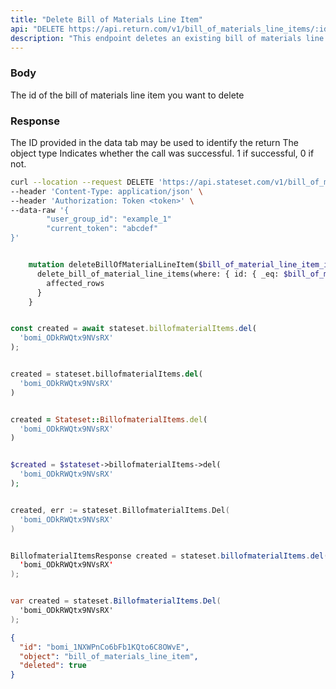 ```yaml
---
title: "Delete Bill of Materials Line Item"
api: "DELETE https://api.return.com/v1/bill_of_materials_line_items/:id"
description: "This endpoint deletes an existing bill of materials line item."
---
```


### Body

<ParamField body="id" type="string">
  The id of the bill of materials line item you want to delete
</ParamField>

### Response

<ResponseField name="id" type="string">
  The ID provided in the data tab may be used to identify the return
</ResponseField>

<ResponseField name="object" type="string">
  The object type
</ResponseField>

<ResponseField name="success" type="number">
  Indicates whether the call was successful. 1 if successful, 0 if not.
</ResponseField>

<RequestExample>

```bash cURL
curl --location --request DELETE 'https://api.stateset.com/v1/bill_of_materials_line_item/:id' \
--header 'Content-Type: application/json' \
--header 'Authorization: Token <token>' \
--data-raw '{
		"user_group_id": "example_1"
		"current_token": "abcdef"
}'
```

```graphQL GraphQL

    mutation deleteBillOfMaterialLineItem($bill_of_material_line_item_id: uuid!) {
      delete_bill_of_material_line_items(where: { id: { _eq: $bill_of_material_line_item_id } }) {
        affected_rows
      }
    }
```

```javascript Node.js

const created = await stateset.billofmaterialItems.del(
  'bomi_ODkRWQtx9NVsRX'
);

```

```python Python

created = stateset.billofmaterialItems.del(
  'bomi_ODkRWQtx9NVsRX'
)

```

```ruby Ruby

created = Stateset::BillofmaterialItems.del(
  'bomi_ODkRWQtx9NVsRX'
)

```

```php PHP

$created = $stateset->billofmaterialItems->del(
  'bomi_ODkRWQtx9NVsRX'
);

```

```go Go

created, err := stateset.BillofmaterialItems.Del(
  'bomi_ODkRWQtx9NVsRX'
)

```

```java Java

BillofmaterialItemsResponse created = stateset.billofmaterialItems.del(
  'bomi_ODkRWQtx9NVsRX'
);

```

```csharp C#

var created = stateset.BillofmaterialItems.Del(
  'bomi_ODkRWQtx9NVsRX'
);

```

</RequestExample>

<ResponseExample>

```json Response
{
  "id": "bomi_1NXWPnCo6bFb1KQto6C8OWvE",
  "object": "bill_of_materials_line_item",
  "deleted": true
}

```

</ResponseExample>
